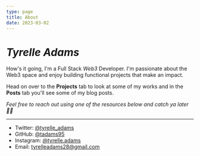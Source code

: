 ```yaml
---
type: page
title: About
date: 2023-03-02
---
```


# _Tyrelle Adams_

How's it going, I'm a Full Stack _Web3_ Developer. I'm passionate about the Web3 space and enjoy building functional projects that make an impact.

Head on over to the **Projects** tab to look at some of my works and in the **Posts** tab you'll see some of my blog posts.

_Feel free to reach out using one of the resources below and catch ya later ✌🏽_

---

- Twitter: [@tyrelle_adams](https://twitter.com/tyrelle_adams)
- GitHub: [@tadams95](https://github.com/tadams95)
- Instagram: [@tyrelle.adams](https://instagram.com/tyrelle.adams)
- Email: tyrelleadams28@gmail.com
